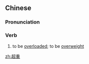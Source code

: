 ==Chinese==
{{zh-forms}}

===Pronunciation===
{{zh-pron
|m=chāozhòng
|c=ciu1 cung5
|mn=xm,tw:chhiau-tāng/qz:chhiau-tǎng/zz:thiau-tāng
|cat=v
}}

===Verb===
{{zh-verb}}

# to be [[overload]]ed; to be [[overweight]]

[[zh:超重]]